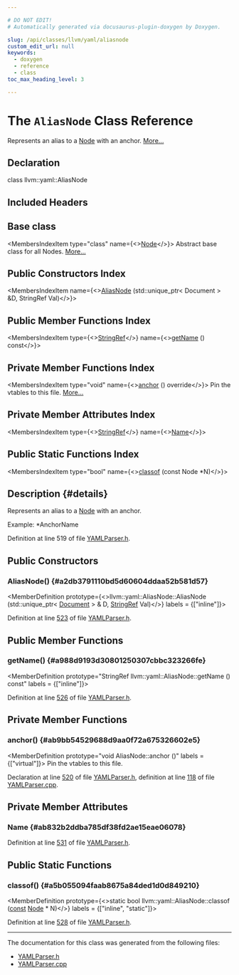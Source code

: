 ```yaml
---

# DO NOT EDIT!
# Automatically generated via docusaurus-plugin-doxygen by Doxygen.

slug: /api/classes/llvm/yaml/aliasnode
custom_edit_url: null
keywords:
  - doxygen
  - reference
  - class
toc_max_heading_level: 3

---
```





# The `AliasNode` Class Reference

<DoxygenPage pluginConfig={pluginConfig}>

Represents an alias to a <a href="/docs/api/classes/llvm/yaml/node">Node</a> with an anchor. <a href="#details">More...</a>

## Declaration

<CodeBlock>class llvm::yaml::AliasNode</CodeBlock>

## Included Headers

<IncludesList>
<IncludesListItem
  filePath="llvm/Support/YAMLParser.h"
  permalink="/docs/api/files/include/include/llvm/include/llvm/support/yamlparser-h"
  isLocal="true" />
</IncludesList>

## Base class

<MembersIndex>

<MembersIndexItem
  type="class"
  name={<><a href="/docs/api/classes/llvm/yaml/node">Node</a></>}>
Abstract base class for all Nodes. <a href="/docs/api/classes/llvm/yaml/node/#details">More...</a>
</MembersIndexItem>

</MembersIndex>

## Public Constructors Index

<MembersIndex>

<MembersIndexItem
  name={<><a href="#a2db3791110bd5d60604ddaa52b581d57">AliasNode</a> (std::unique&#95;ptr&lt; Document &gt; &amp;D, StringRef Val)</>}>
</MembersIndexItem>

</MembersIndex>

## Public Member Functions Index

<MembersIndex>

<MembersIndexItem
  type={<><a href="/docs/api/classes/llvm/stringref">StringRef</a></>}
  name={<><a href="#a988d9193d30801250307cbbc323266fe">getName</a> () const</>}>
</MembersIndexItem>

</MembersIndex>

## Private Member Functions Index

<MembersIndex>

<MembersIndexItem
  type="void"
  name={<><a href="#ab9bb54529688d9aa0f72a675326602e5">anchor</a> () override</>}>
Pin the vtables to this file. <a href="#ab9bb54529688d9aa0f72a675326602e5">More...</a>
</MembersIndexItem>

</MembersIndex>

## Private Member Attributes Index

<MembersIndex>

<MembersIndexItem
  type={<><a href="/docs/api/classes/llvm/stringref">StringRef</a></>}
  name={<><a href="#ab832b2ddba785df38fd2ae15eae06078">Name</a></>}>
</MembersIndexItem>

</MembersIndex>

## Public Static Functions Index

<MembersIndex>

<MembersIndexItem
  type="bool"
  name={<><a href="#a5b055094faab8675a84ded1d0d849210">classof</a> (const Node &#42;N)</>}>
</MembersIndexItem>

</MembersIndex>

## Description {#details}

Represents an alias to a <a href="/docs/api/classes/llvm/yaml/node">Node</a> with an anchor.

Example: &#42;AnchorName

Definition at line 519 of file <a href="/docs/api/files/include/include/llvm/include/llvm/support/yamlparser-h">YAMLParser.h</a>.

<SectionDefinition>

## Public Constructors

### AliasNode() {#a2db3791110bd5d60604ddaa52b581d57}

<MemberDefinition
  prototype={<>llvm::yaml::AliasNode::AliasNode (std::unique&#95;ptr&lt; <a href="/docs/api/classes/llvm/yaml/document">Document</a> &gt; &amp; D, <a href="/docs/api/classes/llvm/stringref">StringRef</a> Val)</>}
  labels = {["inline"]}>

Definition at line <a href="/docs/api/files/include/include/llvm/include/llvm/support/yamlparser-h/#l00523">523</a> of file <a href="/docs/api/files/include/include/llvm/include/llvm/support/yamlparser-h">YAMLParser.h</a>.
</MemberDefinition>

</SectionDefinition>

<SectionDefinition>

## Public Member Functions

### getName() {#a988d9193d30801250307cbbc323266fe}

<MemberDefinition
  prototype="StringRef llvm::yaml::AliasNode::getName () const"
  labels = {["inline"]}>

Definition at line <a href="/docs/api/files/include/include/llvm/include/llvm/support/yamlparser-h/#l00526">526</a> of file <a href="/docs/api/files/include/include/llvm/include/llvm/support/yamlparser-h">YAMLParser.h</a>.
</MemberDefinition>

</SectionDefinition>

<SectionDefinition>

## Private Member Functions

### anchor() {#ab9bb54529688d9aa0f72a675326602e5}

<MemberDefinition
  prototype="void AliasNode::anchor ()"
  labels = {["virtual"]}>
Pin the vtables to this file.

Declaration at line <a href="/docs/api/files/include/include/llvm/include/llvm/support/yamlparser-h/#l00520">520</a> of file <a href="/docs/api/files/include/include/llvm/include/llvm/support/yamlparser-h">YAMLParser.h</a>, definition at line <a href="/docs/api/files/lib/lib/support/yamlparser-cpp/#l00118">118</a> of file <a href="/docs/api/files/lib/lib/support/yamlparser-cpp">YAMLParser.cpp</a>.
</MemberDefinition>

</SectionDefinition>

<SectionDefinition>

## Private Member Attributes

### Name {#ab832b2ddba785df38fd2ae15eae06078}

<MemberDefinition
  prototype="StringRef llvm::yaml::AliasNode::Name">

Definition at line <a href="/docs/api/files/include/include/llvm/include/llvm/support/yamlparser-h/#l00531">531</a> of file <a href="/docs/api/files/include/include/llvm/include/llvm/support/yamlparser-h">YAMLParser.h</a>.
</MemberDefinition>

</SectionDefinition>

<SectionDefinition>

## Public Static Functions

### classof() {#a5b055094faab8675a84ded1d0d849210}

<MemberDefinition
  prototype={<>static bool llvm::yaml::AliasNode::classof (<a href="/docs/api/files/lib/lib/target/lib/target/aarch64/aarch64promoteconstant-cpp/#a90f8350fecae261c25be85d38b451bff">const</a> <a href="/docs/api/classes/llvm/yaml/node">Node</a> &#42; N)</>}
  labels = {["inline", "static"]}>

Definition at line <a href="/docs/api/files/include/include/llvm/include/llvm/support/yamlparser-h/#l00528">528</a> of file <a href="/docs/api/files/include/include/llvm/include/llvm/support/yamlparser-h">YAMLParser.h</a>.
</MemberDefinition>

</SectionDefinition>

<hr/>

The documentation for this class was generated from the following files:

<ul>
<li><a href="/docs/api/files/include/include/llvm/include/llvm/support/yamlparser-h">YAMLParser.h</a></li>
<li><a href="/docs/api/files/lib/lib/support/yamlparser-cpp">YAMLParser.cpp</a></li>
</ul>

</DoxygenPage>
